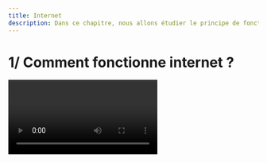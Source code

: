 ```yaml
---
title: Internet
description: Dans ce chapitre, nous allons étudier le principe de fonctionnement d'Internet.
---
```


# 1/ Comment fonctionne internet ?

<Video id="dCknqcjcItU" />

# 2/ Définitions

## Réseau local

Un réseau local est un ensemble de machines reliées entre elles. Pour que ces machines puissent communiquer entre elles, il faut les connecter grâce soit à un support filaire (cable RJ45 par exemple) ou soit par un support aérien de type wifi.

Dans le cas d'un réseau filaire, on connecte les machines entre elles grâce à un switch.

<Image src="https://i.imgur.com/taMNIWk.png" size={500} />

## Routeur

Un routeur est un équipement matériel informatique dont la fonction principale consiste à orienter les données à travers un réseau. Chez nous, c’est notre box qui sert de routeur (entre autre).

## Le protocole TCP/IP

L’internet est constitué d’un ensemble de règles (protocole) qui permet à chaque ordinateur de communiquer avec d’autres.

Les données sont transportées sur le réseau grâce à plusieurs protocoles :

-   Le protocole **IP** (Internet Protocol) : permet de donner une adresse unique à un ordinateur sur le réseau, appelée adresse IP. Elle se présente sous la forme d’une série de 4 nombres (entre 0 et 255) séparés par des points, par exemple : 76.234.23.121 selon la norme IPV4. Ce protocole se charge de découper le message (textes, images, son, vidéos, etc.) en « paquets » et de les acheminer au destinataire mais sans garantie.
-   Le protocole **TCP** (Transmission Control Protocol) : S’appuie sur le protocole IP. Il s’assure que le transport des paquets est correctement assuré : il vérifie l’intégrité des données, il en garantit l’ordre et la remise, mais pas le délai de transmission.

## Les adresses IP

Une adresse IP est un numéro attribué à une machine selon l'Internet Protocole (IP). C'est habituellement (pour la version IPV4) une suite de 4 nombre pouvant aller de 0 à 255, séparés par des points.

#### Exemple :

```
197.168.56.24
```

### L'adresse réseau et l'addresse de la machine

Une adresse IP est composée de deux partie :

-   L'identification du réseau (souvent composée des 2 ou trois premiers nombres de mon adresse). Cette partie de l'adresse est aussi appelée "netID".
-   L'identification de la machine (souvent composée des 2 ou 1 dernier nombre de mon adresse). Cette partie de l'adresse est aussi appelée "HostID".

#### Exemple :

<Image src="https://i.imgur.com/W1p6GnQ.png" size={800} />

## Les paquets de données

Sur Internet, les données sont transférées sous forme de **paquets**. Chaque paquet est formé de deux grande partie :

-   **L'en-tête** où sont inscrites des informations permettant l'acheminement (adresse de l'expéditeur, du destinataire, ...
-   **La partie Data** qui contient une partie de la données à transférer.

## Les serveurs DNS

Le **serveur DNS** Domain Name System, ou Système de noms de domaine en français) est un service dont la principale fonction est de traduire un nom de domaine en adresse IP. Pour simplifier, le serveur DNS agit comme un annuaire que consulte un ordinateur au moment d'accéder à un autre ordinateur via un réseau.

Autrement dit, le serveur DNS est ce service qui permet d'associer à site web (ou un ordinateur connecté ou un serveur) une adresse IP, comme un annuaire téléphonique permet d'associer un numéro de téléphone à un nom d'abonné.
